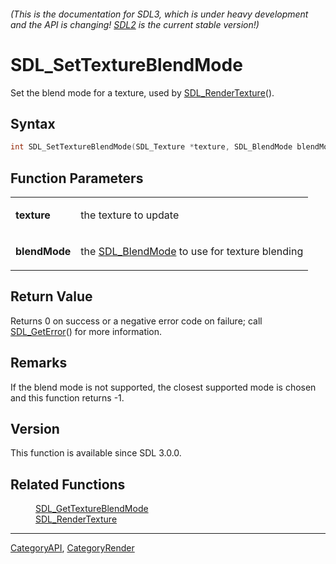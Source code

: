 ====== (This is the documentation for SDL3, which is under heavy development and the API is changing! [https://wiki.libsdl.org/ SDL2] is the current stable version!) ======
= SDL_SetTextureBlendMode =

Set the blend mode for a texture, used by [[SDL_RenderTexture]]().

== Syntax ==

<syntaxhighlight lang='c'>
int SDL_SetTextureBlendMode(SDL_Texture *texture, SDL_BlendMode blendMode);
</syntaxhighlight>

== Function Parameters ==

{|
|'''texture'''
|the texture to update
|-
|'''blendMode'''
|the [[SDL_BlendMode]] to use for texture blending
|}

== Return Value ==

Returns 0 on success or a negative error code on failure; call
[[SDL_GetError]]() for more information.

== Remarks ==

If the blend mode is not supported, the closest supported mode is chosen
and this function returns -1.

== Version ==

This function is available since SDL 3.0.0.

== Related Functions ==

:[[SDL_GetTextureBlendMode]]
:[[SDL_RenderTexture]]

----
[[CategoryAPI]], [[CategoryRender]]


